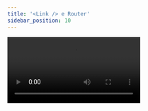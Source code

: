 ```yaml
---
title: '<Link /> e Router'
sidebar_position: 10
---
```


<video src='https://www.youtube.com/embed/7Kco_cxSJgw' />

## Links mencionados

- [next/link](https://nextjs.org/docs/api-reference/next/link)
- [next/router](https://nextjs.org/docs/api-reference/next/router)
